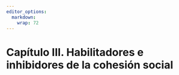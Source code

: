 ```yaml
---
editor_options:
  markdown:
    wrap: 72
---
```


# Capítulo III. Habilitadores e inhibidores de la cohesión social

<div style="text-align: justify">

